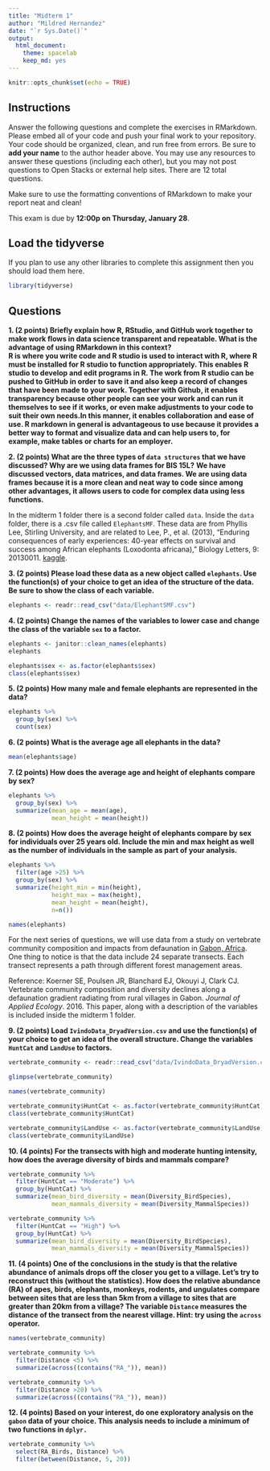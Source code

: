 ```yaml
---
title: "Midterm 1"
author: "Mildred Hernandez"
date: "`r Sys.Date()`"
output:
  html_document: 
    theme: spacelab
    keep_md: yes
---
```


```r
knitr::opts_chunk$set(echo = TRUE)
```

## Instructions
Answer the following questions and complete the exercises in RMarkdown. Please embed all of your code and push your final work to your repository. Your code should be organized, clean, and run free from errors. Be sure to **add your name** to the author header above. You may use any resources to answer these questions (including each other), but you may not post questions to Open Stacks or external help sites. There are 12 total questions.  

Make sure to use the formatting conventions of RMarkdown to make your report neat and clean!  

This exam is due by **12:00p on Thursday, January 28**.  

## Load the tidyverse
If you plan to use any other libraries to complete this assignment then you should load them here.
```r
library(tidyverse)
```

## Questions
**1. (2 points) Briefly explain how R, RStudio, and GitHub work together to make work flows in data science transparent and repeatable. What is the advantage of using RMarkdown in this context?**  
**R is where you write code and R studio is used to interact with R, where R must be installed for R studio to function appropriately. This enables R studio to develop and edit programs in R. The work from R studio can be pushed to GitHub in order to save it and also keep a record of changes that have been made to your work. Together with Github, it enables transparency because other people can see your work and can run it themselves to see if it works, or even make adjustments to your code to suit their own needs.In this manner, it enables collaboration and ease of use. R markdown in general is advantageous to use because it provides a better way to format and visualize data and can help users to, for example, make tables or charts for an employer.**

**2. (2 points) What are the three types of `data structures` that we have discussed? Why are we using data frames for BIS 15L?**
**We have discussed vectors, data matrices, and data frames. We are using data frames because it is a more clean and neat way to code since among other advantages, it allows users to code for complex data using less functions.**

In the midterm 1 folder there is a second folder called `data`. Inside the `data` folder, there is a .csv file called `ElephantsMF`. These data are from Phyllis Lee, Stirling University, and are related to Lee, P., et al. (2013), "Enduring consequences of early experiences: 40-year effects on survival and success among African elephants (Loxodonta africana)," Biology Letters, 9: 20130011. [kaggle](https://www.kaggle.com/mostafaelseidy/elephantsmf).  

**3. (2 points) Please load these data as a new object called `elephants`. Use the function(s) of your choice to get an idea of the structure of the data. Be sure to show the class of each variable.**
```r
elephants <- readr::read_csv("data/ElephantSMF.csv")
```

**4. (2 points) Change the names of the variables to lower case and change the class of the variable `sex` to a factor.**
```r
elephants <- janitor::clean_names(elephants)
elephants
```
```r
elephants$sex <- as.factor(elephants$sex)
class(elephants$sex)
```

**5. (2 points) How many male and female elephants are represented in the data?**
```r
elephants %>%
  group_by(sex) %>%
  count(sex)
```

**6. (2 points) What is the average age all elephants in the data?**
```r
mean(elephants$age)
```

**7. (2 points) How does the average age and height of elephants compare by sex?**
```r
elephants %>%
  group_by(sex) %>%
  summarize(mean_age = mean(age),
            mean_height = mean(height))
```

**8. (2 points) How does the average height of elephants compare by sex for individuals over 25 years old. Include the min and max height as well as the number of individuals in the sample as part of your analysis.**
```r
elephants %>%
  filter(age >25) %>%
  group_by(sex) %>%
  summarize(height_min = min(height),
            height_max = max(height),
            mean_height = mean(height),
            n=n())
```
```r
names(elephants)
```

For the next series of questions, we will use data from a study on vertebrate community composition and impacts from defaunation in [Gabon, Africa](https://en.wikipedia.org/wiki/Gabon). One thing to notice is that the data include 24 separate transects. Each transect represents a path through different forest management areas.  

Reference: Koerner SE, Poulsen JR, Blanchard EJ, Okouyi J, Clark CJ. Vertebrate community composition and diversity declines along a defaunation gradient radiating from rural villages in Gabon. _Journal of Applied Ecology_. 2016. This paper, along with a description of the variables is included inside the midterm 1 folder.  

**9. (2 points) Load `IvindoData_DryadVersion.csv` and use the function(s) of your choice to get an idea of the overall structure. Change the variables `HuntCat` and `LandUse` to factors.**
```r
vertebrate_community <- readr::read_csv("data/IvindoData_DryadVersion.csv")
```
```r
glimpse(vertebrate_community)
```

```r
names(vertebrate_community)
```

```r
vertebrate_community$HuntCat <- as.factor(vertebrate_community$HuntCat)
class(vertebrate_community$HuntCat)
```
```r
vertebrate_community$LandUse <- as.factor(vertebrate_community$LandUse)
class(vertebrate_community$LandUse)
```

**10. (4 points) For the transects with high and moderate hunting intensity, how does the average diversity of birds and mammals compare?**
```r
vertebrate_community %>%
  filter(HuntCat == "Moderate") %>%
  group_by(HuntCat) %>%
  summarize(mean_bird_diversity = mean(Diversity_BirdSpecies),
            mean_mammals_diversity = mean(Diversity_MammalSpecies))
```
```r
vertebrate_community %>%
  filter(HuntCat == "High") %>%
  group_by(HuntCat) %>%
  summarize(mean_bird_diversity = mean(Diversity_BirdSpecies),
            mean_mammals_diversity = mean(Diversity_MammalSpecies))
```

**11. (4 points) One of the conclusions in the study is that the relative abundance of animals drops off the closer you get to a village. Let's try to reconstruct this (without the statistics). How does the relative abundance (RA) of apes, birds, elephants, monkeys, rodents, and ungulates compare between sites that are less than 5km from a village to sites that are greater than 20km from a village? The variable `Distance` measures the distance of the transect from the nearest village. Hint: try using the `across` operator.** 
```r
names(vertebrate_community)
```
```r
vertebrate_community %>%
  filter(Distance <5) %>%
  summarize(across((contains("RA_")), mean))
```

```r
vertebrate_community %>%
  filter(Distance >20) %>%
  summarize(across((contains("RA_")), mean))
```

**12. (4 points) Based on your interest, do one exploratory analysis on the `gabon` data of your choice. This analysis needs to include a minimum of two functions in `dplyr.`**
```r
vertebrate_community %>%
  select(RA_Birds, Distance) %>%
  filter(between(Distance, 5, 20))
```
